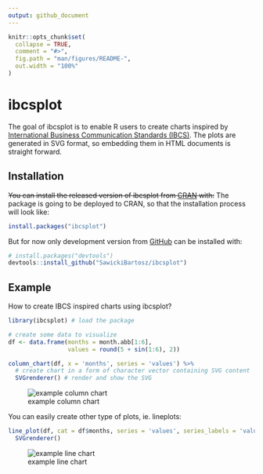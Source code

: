 ```yaml
---
output: github_document
---
```


<!-- README.md is generated from README.Rmd. Please edit that file -->

```r
knitr::opts_chunk$set(
  collapse = TRUE,
  comment = "#>",
  fig.path = "man/figures/README-",
  out.width = "100%"
)
```

# ibcsplot

<!-- badges: start -->
<!-- badges: end -->

The goal of ibcsplot is to enable R users to create charts inspired by [International Business Communication Standards (IBCS)](https://www.ibcs.com/). The plots are generated in SVG format, so embedding them in HTML documents is straight forward. 

## Installation

~~You can install the released version of ibcsplot from [CRAN](https://CRAN.R-project.org) with:~~ The package is going to be deployed to CRAN, so that the installation process will look like:

``` r
install.packages("ibcsplot")
```

But for now only development version from [GitHub](https://github.com/) can be installed with:

``` r
# install.packages("devtools")
devtools::install_github("SawickiBartosz/ibcsplot")
```

## Example

How to create IBCS inspired charts using ibcsplot? 

```r
library(ibcsplot) # load the package

# create some data to visualize
df <- data.frame(months = month.abb[1:6],
                 values = round(5 + sin(1:6), 2))

column_chart(df, x = 'months', series = 'values') %>% 
  # create chart in a form of character vector containing SVG content
  SVGrenderer() # render and show the SVG 
```
![example column chart](https://raw.githubusercontent.com/SawickiBartosz/ibcsplot/main/man/figures/README-example-columns-1.svg)

You can easily create other type of plots, ie. lineplots:

```r 
line_plot(df, cat = df$months, series = 'values', series_labels = 'values') %>% 
  SVGrenderer()
```
![example line chart](man/figures/README-example-lines-1.svg)

